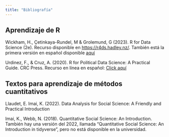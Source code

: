 ```yaml
---
title: "Bibliografía"
---
```


## Aprendizaje de R

Wickham, H., Çetinkaya-Rundel, M & Grolemund, G (2023). R for Data Science (2e). Recurso disponible en [https://r4ds.hadley.nz/](https://r4ds.hadley.nz/). También está la primera versión en español disponible [aquí](https://es.r4ds.hadley.nz/)

Urdinez, F., & Cruz, A. (2020). R for Political Data Science: A Practical Guide. CRC Press. Recurso en línea en español: [Click aquí](https://arcruz0.github.io/libroadp/)

## Textos para aprendizaje de métodos cuantitativos

Llaudet, E. Imai, K. (2022). Data Analysis for Social Science: A Friendly and Practical Introduction

Imai, K., Webb, N. (2018). Quantitative Social Science: An Introduction. También hay una versión del 2022, llamada "Quantitative Social Science: An Introduction in tidyverse", pero no está disponible en la universidad.

